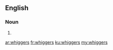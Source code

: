 ==English==

===Noun===
{{head|en|plural}}

# {{plural of|whigger|lang=en}}

[[ar:whiggers]]
[[fr:whiggers]]
[[ku:whiggers]]
[[my:whiggers]]